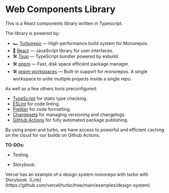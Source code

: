 # Web Components Library

This is a React components library written in Typescript.

The library is powered by:

- 🏎 [Turborepo](https://turbo.build/repo) — High-performance build system for Monorepos.
- 🚀 [React](https://reactjs.org/) — JavaScript library for user interfaces.
- 🛠 [Tsup](https://github.com/egoist/tsup) — TypeScript bundler powered by esbuild.
- 🛠 [pnpm](https://github.com/pnpm/pnpm) — Fast, disk space efficient package manager.
- 🛠 [pnpm workspaces](https://pnpm.io/workspaces) — Built-in support for monorepos. A single workspace to unite multiple projects inside a single repo.

As well as a few others tools preconfigured:

- [TypeScript](https://www.typescriptlang.org/) for static type checking.
- [ESLint](https://eslint.org/) for code linting.
- [Prettier](https://prettier.io) for code formatting.
- [Changesets](https://github.com/changesets/changesets) for managing versioning and changelogs.
- [GitHub Actions](https://github.com/changesets/action) for fully automated package publishing.

By using pnpm and turbo, we have access to powerful and efficient caching on the cloud for our builds on Github Actions.

**TO-DOs:**

- Testing.

- Storybook.

<Callout>
  Vercel has an example of a design system monorepo with turbo with Storybook.
  [Link](https://github.com/vercel/turbo/tree/main/examples/design-system)
</Callout>
